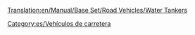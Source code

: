 [[Translation:en/Manual/Base Set/Road Vehicles/Water Tankers]]

{{es/Vehículo de carretera|nombre    = Cisterna de Agua Uhl
  |imagen    = en/Uhl Water Tanker.png
  |precio    = 9,102 € (4,551 £)
  |velocidad = 48 km/h (30 mph)
  |coste     = 842 € (421 £)
  |diseño    = 1936
  |duración  = 15
  |capacidad = 21.000 litros de agua
}}
{{es/Vehículo de carretera|nombre    = Cisterna de Agua Balogh
  |imagen    = en/Balogh Water Tanker.png
  |precio    = 11.562 € (5.781 £)
  |velocidad = 88 km/h (55 mph)
  |coste     = 1.574 € (787 £)
  |diseño    = 1978
  |duración  = 15
  |capacidad = 25.000 litros de agua
}}
{{es/Vehículo de carretera|nombre    = Cisterna de Agua MPS
  |imagen    = en/MPS Water Tanker.png
  |precio    = 12.382 € (6.191 £)
  |velocidad = 112 km/h (70 mph)
  |coste     = 2.250 € (1.125 £)
  |diseño    = 2011
  |duración  = 15
  |capacidad = 27.000 litros de agua
}}


[[Category:es/Vehículos de carretera]]